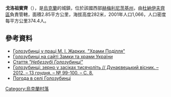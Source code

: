 {{coord|48|50|5|N|26|54|26|E|scale:100000|display=title}}

'''戈洛祖賓齊'''（{{lang-uk|Голозубинці}}），是[[烏克蘭|烏克蘭]]的城鎮，位於該國西部[[赫梅利尼茨基州|赫梅利尼茨基州]]，由[[杜納伊夫齊區|杜納伊夫齊區]]負責管轄，面積2.85平方公里，海拔高度282米，2001年人口1,066，人口密度每平方公里374.4人。

==參考資料==
* [http://www.myslenedrevo.com.ua/studies/xramypod/21dunajivci.html Голозубинці у праці М. І. Жарких, "Храми Поділля"] {{Wayback|url=http://www.myslenedrevo.com.ua/studies/xramypod/21dunajivci.html |date=20180101064940 }}
* [http://www.castles.com.ua/holozubimce.html Голозубинці на сайті Замки та храми України] {{Wayback|url=http://www.castles.com.ua/holozubimce.html |date=20210116052334 }}
* [http://mr-brut.livejournal.com/426677.html Стаття ''"Небеззубі Голозубинці"''] {{Wayback|url=http://mr-brut.livejournal.com/426677.html |date=20180218093051 }}
* [http://dunvis.dun.km.ua/Arhiv/visnuk_13_grudnya.pdf Голозубинці: зерно у засіках тисячоліть // Дунаєвецький вісник. – 2012. – 13 грудня. – № 99-100. – С. 8.]{{dead link|date=2018年3月 |bot=InternetArchiveBot |fix-attempted=yes }}
* [http://weather.in.ua/ua/hmel'nickaja/5401 Погода в селі Голозубинці] {{Wayback|url=http://weather.in.ua/ua/hmel'nickaja/5401 |date=20111220074706 }}

{{Ukraine-geo-stub}}
[[Category:烏克蘭村落|Category:烏克蘭村落]]